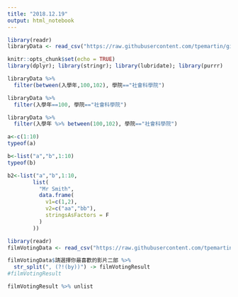 ```yaml
---
title: "2018.12.19"
output: html_notebook
---
```

```r
library(readr)
libraryData <- read_csv("https://raw.githubusercontent.com/tpemartin/github-data/master/library100_102.csv")

```

```r
knitr::opts_chunk$set(echo = TRUE)
library(dplyr); library(stringr); library(lubridate); library(purrr)
```

```r
libraryData %>%
  filter(between(入學年,100,102), 學院=="社會科學院")
```

```r
libraryData %>%
  filter(入學年==100, 學院=="社會科學院")
```

```r
libraryData %>%
  filter(入學年 %>% between(100,102), 學院=="社會科學院")

```

```r
a<-c(1:10)
typeof(a)
```

```r
b<-list("a","b",1:10)
typeof(b)
```

```r
b2<-list("a","b",1:10,
        list(
          "Mr Smith",
          data.frame(
            v1=c(1,2),
            v2=c("aa","bb"),
            stringsAsFactors = F
          )
        ))
```

```r
library(readr)
filmVotingData <- read_csv("https://raw.githubusercontent.com/tpemartin/course-107-1-programming-for-data-science/master/data/%E7%AC%AC%E4%B8%89%E5%B1%86%E7%B6%93%E6%BF%9F%E6%92%AD%E5%AE%A2%E7%AB%B6%E8%B3%BD%E5%8F%83%E8%B3%BD%E4%BD%9C%E5%93%81%E6%8A%95%E7%A5%A8%E7%B5%90%E6%9E%9C%E6%A8%A3%E6%9C%AC%20-%20Sheet1.csv")
```

```r
filmVotingData$請選擇你最喜歡的影片二部 %>%
  str_split(", (?!(by))") -> filmVotingResult
#filmVotingResult
```

```r
filmVotingResult %>% unlist 
```

